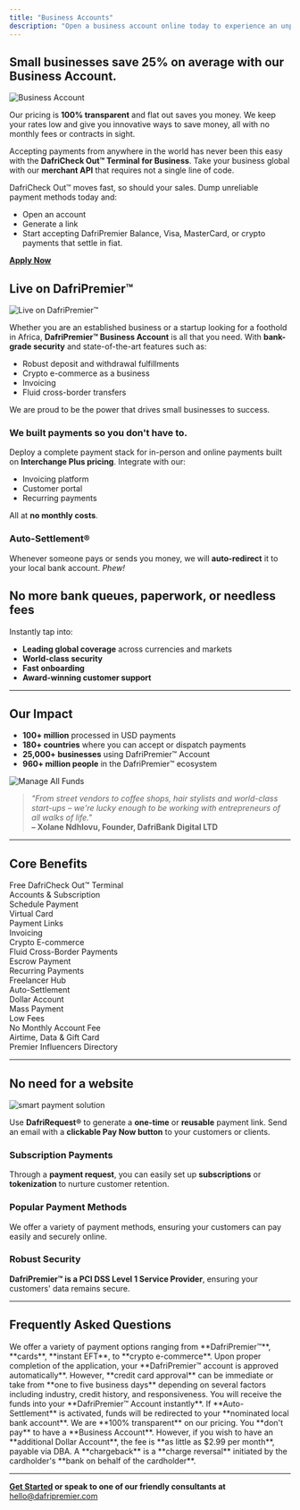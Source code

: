 ```yaml
---
title: "Business Accounts"
description: "Open a business account online today to experience an unparalleled international success"
---
```


## Small businesses save 25% on average with our Business Account.
<img src="/images/small-businesses.png" alt="Business Account" />

Our pricing is **100% transparent** and flat out saves you money. We keep your rates low and give you innovative ways to save money, all with no monthly fees or contracts in sight.

Accepting payments from anywhere in the world has never been this easy with the **DafriCheck Out™ Terminal for Business**. Take your business global with our **merchant API** that requires not a single line of code.

DafriCheck Out™ moves fast, so should your sales. Dump unreliable payment methods today and:

- Open an account
- Generate a link
- Start accepting DafriPremier Balance, Visa, MasterCard, or crypto payments that settle in fiat.

**[Apply Now](#)**

## Live on DafriPremier™

<img src="/images/dafriPremier.png" alt="Live on DafriPremier™" />

Whether you are an established business or a startup looking for a foothold in Africa, **DafriPremier™ Business Account** is all that you need. With **bank-grade security** and state-of-the-art features such as:

- Robust deposit and withdrawal fulfillments
- Crypto e-commerce as a business
- Invoicing
- Fluid cross-border transfers

We are proud to be the power that drives small businesses to success.

### We built payments so you don't have to.

Deploy a complete payment stack for in-person and online payments built on **Interchange Plus pricing**. Integrate with our:

- Invoicing platform
- Customer portal
- Recurring payments

All at **no monthly costs**.

### Auto-Settlement®
Whenever someone pays or sends you money, we will **auto-redirect** it to your local bank account. *Phew!*

## No more bank queues, paperwork, or needless fees

Instantly tap into:

- **Leading global coverage** across currencies and markets
- **World-class security**
- **Fast onboarding**
- **Award-winning customer support**

---

## Our Impact

- **100+ million** processed in USD payments
- **180+ countries** where you can accept or dispatch payments
- **25,000+ businesses** using DafriPremier™ Account
- **960+ million people** in the DafriPremier™ ecosystem

<img src="/images/manage-all-funds.png" alt="Manage All Funds" />

> *"From street vendors to coffee shops, hair stylists and world-class start-ups – we're lucky enough to be working with entrepreneurs of all walks of life."*  
> **– Xolane Ndhlovu, Founder, DafriBank Digital LTD**

---

## Core Benefits

<Icon icon="check" /> Free DafriCheck Out™ Terminal  
<Icon icon="check" /> Accounts & Subscription  
<Icon icon="check" /> Schedule Payment  
<Icon icon="check" /> Virtual Card  
<Icon icon="check" /> Payment Links  
<Icon icon="check" /> Invoicing  
<Icon icon="check" /> Crypto E-commerce  
<Icon icon="check" /> Fluid Cross-Border Payments  
<Icon icon="check" /> Escrow Payment  
<Icon icon="check" /> Recurring Payments  
<Icon icon="check" /> Freelancer Hub  
<Icon icon="check" /> Auto-Settlement  
<Icon icon="check" /> Dollar Account  
<Icon icon="check" /> Mass Payment  
<Icon icon="check" /> Low Fees  
<Icon icon="check" /> No Monthly Account Fee  
<Icon icon="check" /> Airtime, Data & Gift Card  
<Icon icon="check" /> Premier Influencers Directory  

---

## No need for a website

<img src="/images/smart-payment-solution.png" alt="smart payment solution" />

Use **DafriRequest®** to generate a **one-time** or **reusable** payment link. Send an email with a **clickable Pay Now button** to your customers or clients.

### Subscription Payments
Through a **payment request**, you can easily set up **subscriptions** or **tokenization** to nurture customer retention.

### Popular Payment Methods
We offer a variety of payment methods, ensuring your customers can pay easily and securely online.

### Robust Security
**DafriPremier™ is a PCI DSS Level 1 Service Provider**, ensuring your customers' data remains secure.

---

## Frequently Asked Questions

<AccordionGroup>
  <Accordion title="What forms of payment can you help me accept?">
    We offer a variety of payment options ranging from **DafriPremier™**, **cards**, **instant EFT**, to **crypto e-commerce**.
  </Accordion>
  
  <Accordion title="How long does the application process take, and what is required?">
    Upon proper completion of the application, your **DafriPremier™ account is approved automatically**. However, **credit card approval** can be immediate or take from **one to five business days** depending on several factors including industry, credit history, and responsiveness.
  </Accordion>
  
  <Accordion title="How long does it take to receive my money after getting paid via DafriPremier™?">
    You will receive the funds into your **DafriPremier™ Account instantly**. If **Auto-Settlement** is activated, funds will be redirected to your **nominated local bank account**.
  </Accordion>
  
  <Accordion title="What is the price of having a Business Account with DafriPremier™?">
    We are **100% transparent** on our pricing. You **don't pay** to have a **Business Account**. However, if you wish to have an **additional Dollar Account**, the fee is **as little as &dollar;2.99 per month**, payable via DBA.
  </Accordion>
  
  <Accordion title="What is a chargeback?">
    A **chargeback** is a **charge reversal** initiated by the cardholder's **bank on behalf of the cardholder**.
  </Accordion>
</AccordionGroup>

---

**[Get Started](#) or speak to one of our friendly consultants at** [hello@dafripremier.com](mailto:hello@dafripremier.com)
